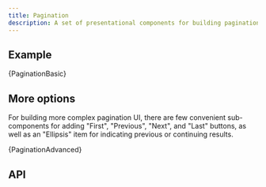 ```yaml
---
title: Pagination
description: A set of presentational components for building pagination UI.
---
```



## Example

<CodeBlock language="jsx" live>
  {PaginationBasic}
</CodeBlock>

## More options

For building more complex pagination UI, there are few convenient
sub-components for adding "First", "Previous", "Next", and "Last"
buttons, as well as an "Ellipsis" item for indicating
previous or continuing results.

<CodeBlock language="jsx" live>
  {PaginationAdvanced}
</CodeBlock>

## API
